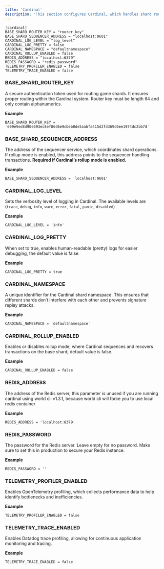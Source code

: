 ```yaml
---
title: 'Cardinal'
description: 'This section configures Cardinal, which handles shard routing, logging, and rollup modes.'
---
```


```
[cardinal]
BASE_SHARD_ROUTER_KEY = "router_key"
BASE_SHARD_SEQUENCER_ADDRESS = "localhost:9601"
CARDINAL_LOG_LEVEL = "log_level"
CARDINAL_LOG_PRETTY = false
CARDINAL_NAMESPACE = "defaultnamespace"
CARDINAL_ROLLUP_ENABLED = false
REDIS_ADDRESS = "localhost:6379"
REDIS_PASSWORD = "redis_password"
TELEMETRY_PROFILER_ENABLED = false
TELEMETRY_TRACE_ENABLED = false
```

### BASE_SHARD_ROUTER_KEY

A secure authentication token used for routing game shards. It ensures proper routing within the Cardinal system. 
Router key must be length 64 and only contain alphanumerics.

**Example**
```
BASE_SHARD_ROUTER_KEY = 'e99e9ed8d90e593ec8ef86d6e9cbeb0de5aabfa415d2fd369d6ee1974dc2bb7d'
```

### BASE_SHARD_SEQUENCER_ADDRESS

The address of the sequencer service, which coordinates shard operations. If rollup mode is enabled, this address points to the sequencer handling transactions.
**Required if Cardinal’s rollup mode is enabled.**

**Example**
```
BASE_SHARD_SEQUENCER_ADDRESS = 'localhost:9601'
```

### CARDINAL_LOG_LEVEL

Sets the verbosity level of logging in Cardinal. The available levels are (`trace`, `debug`, `info`, `warn`, `error`, `fatal`, `panic`, `disabled`)

**Example**
```
CARDINAL_LOG_LEVEL = 'info'
```

### CARDINAL_LOG_PRETTY

When set to true, enables human-readable (pretty) logs for easier debugging, the default value is false.

**Example**
```
CARDINAL_LOG_PRETTY = true
```

### CARDINAL_NAMESPACE

A unique identifier for the Cardinal shard namespace. This ensures that different shards don’t interfere with each other and prevents signature replay attacks.

**Example**
```
CARDINAL_NAMESPACE = 'defaultnamespace'
```

### CARDINAL_ROLLUP_ENABLED

Enables or disables rollup mode, where Cardinal sequences and recovers transactions on the base shard, default value is false.

**Example**
```
CARDINAL_ROLLUP_ENABLED = false
```

### REDIS_ADDRESS

The address of the Redis server, this parameter is unused if you are running cardinal using world cli v1.3.1, because world cli will force you to use local redis container

**Example**
```
REDIS_ADDRESS = 'localhost:6379'
```

### REDIS_PASSWORD

The password for the Redis server. Leave empty for no password. 
Make sure to set this in production to secure your Redis instance.

**Example**
```
REDIS_PASSWORD = ''
```

### TELEMETRY_PROFILER_ENABLED

Enables OpenTelemetry profiling, which collects performance data to help identify bottlenecks and inefficiencies.

**Example**
```
TELEMETRY_PROFILER_ENABLED = false
```

### TELEMETRY_TRACE_ENABLED

Enables Datadog trace profiling, allowing for continuous application monitoring and tracing.

**Example**
```
TELEMETRY_TRACE_ENABLED = false
```